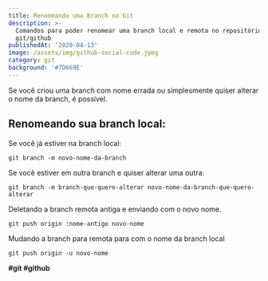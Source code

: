 ```yaml
---
title: Renomeando uma Branch no Git
description: >-
  Comandos para poder renomear uma branch local e remota no repositório
  git/github
publishedAt: '2020-04-13'
image: /assets/img/github-social-code.jpeg
category: git
background: '#7D669E'
---
```

Se você criou uma branch com nome errada ou simplesmente quiser alterar o nome da branch, é possível.

## Renomeando sua branch local:

Se você já estiver na branch local:

`git branch -m novo-nome-da-branch`

Se você estiver em outra branch e quiser alterar uma outra:

`git branch -m branch-que-quero-alterar novo-nome-da-branch-que-quero-alterar`

Deletando a branch remota  antiga e enviando com o novo nome.

`git push origin :nome-antigo novo-nome`

Mudando a branch para remota para com o nome da branch local

`git push origin -u novo-nome`

**\#git #github**
